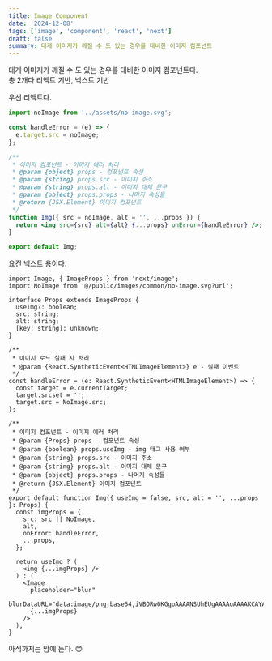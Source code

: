 ```yaml
---
title: Image Component
date: '2024-12-08'
tags: ['image', 'component', 'react', 'next']
draft: false
summary: 대게 이미지가 깨질 수 도 있는 경우를 대비한 이미지 컴포넌트
---
```


대게 이미지가 깨질 수 도 있는 경우를 대비한 이미지 컴포넌트다.  
총 2개다 리액트 기반, 넥스트 기반

우선 리액트다.

```jsx:Img.jsx
import noImage from '../assets/no-image.svg';

const handleError = (e) => {
  e.target.src = noImage;
};

/**
 * 이미지 컴포넌트 - 이미지 에러 처리
 * @param {object} props - 컴포넌트 속성
 * @param {string} props.src - 이미지 주소
 * @param {string} props.alt - 이미지 대체 문구
 * @param {object} props.props - 나머지 속성들
 * @return {JSX.Element} 이미지 컴포넌트
 */
function Img({ src = noImage, alt = '', ...props }) {
  return <img src={src} alt={alt} {...props} onError={handleError} />;
}

export default Img;
```

요건 넥스트 용이다.

```tsx:Img.tsx
import Image, { ImageProps } from 'next/image';
import NoImage from '@/public/images/common/no-image.svg?url';

interface Props extends ImageProps {
  useImg?: boolean;
  src: string;
  alt: string;
  [key: string]: unknown;
}

/**
 * 이미지 로드 실패 시 처리
 * @param {React.SyntheticEvent<HTMLImageElement>} e - 실패 이벤트
 */
const handleError = (e: React.SyntheticEvent<HTMLImageElement>) => {
  const target = e.currentTarget;
  target.srcset = '';
  target.src = NoImage.src;
};

/**
 * 이미지 컴포넌트 - 이미지 에러 처리
 * @param {Props} props - 컴포넌트 속성
 * @param {boolean} props.useImg - img 태그 사용 여부
 * @param {string} props.src - 이미지 주소
 * @param {string} props.alt - 이미지 대체 문구
 * @param {object} props.props - 나머지 속성들
 * @return {JSX.Element} 이미지 컴포넌트
 */
export default function Img({ useImg = false, src, alt = '', ...props }: Props) {
  const imgProps = {
    src: src || NoImage,
    alt,
    onError: handleError,
    ...props,
  };

  return useImg ? (
    <img {...imgProps} />
  ) : (
    <Image
      placeholder="blur"
      blurDataURL="data:image/png;base64,iVBORw0KGgoAAAANSUhEUgAAAAoAAAAKCAYAAACNMs+9AAAAFklEQVR42mN8//HLfwYiAOOoQvoqBABbWyZJf74GZgAAAABJRU5ErkJggg=="
      {...imgProps}
    />
  );
}
```

아직까지는 맘에 든다. 😊
